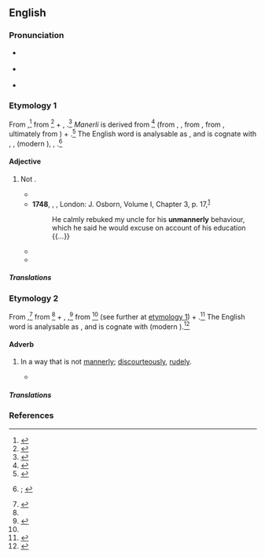 ==English==
{{was wotd|2020|August|30}}

===Pronunciation===
* {{a|RP}} {{IPA|en|/ʌnˈmænəli/}}
* {{a|GA}} {{IPA|en|/ˌʌnˈmænɚli/|/ˌən-/}}
* {{hyphenation|en|un|man|ner|ly}}

===Etymology 1===
{{PIE root|en|(s)meh₂}}
From {{inh|en|enm|unmanerli|t=of a person: disorderly, unruly; of conduct: inappropriate, improper}},<ref>{{R:MED Online|entry=unmanerlī|pos=adj|id=MED49173}}</ref> from {{m|enm|un-|pos=prefix meaning ‘not’}}<ref name="MED un">{{R:MED Online|entry=un-|pos=''pref.''(1)|noformat=1|id=MED47721}}</ref> + {{m|enm|manerli}}, {{m|enm|manerly|t=well-mannered; modest; customary; moral}}.<ref>{{R:MED Online|entry=manē̆rlī|pos=adj|id=MED26740}}</ref> ''Manerli'' is derived from {{m|enm|maner|t=kind, sort; form, nature; circumstances; method, manner; outward behaviour, manners; morals; custom, usage; cause, reason}}<ref name="MED maner">{{R:MED Online|entry=manē̆r(e|pos=n|id=MED26736}}</ref> (from {{der|en|xno|-}}, {{der|en|fro|manere|t=fashion, manner, way}}, from {{der|en|la|manuārius|t=of or pertaining to the hand}}, from {{m|la|manus|t=hand}}, ultimately from {{der|en|ine-pro|*(s)meh₂-|t=to beckon}}) + {{m|enm|-li|pos=suffix forming {{glossary|adjective}}s}}.<ref>{{R:MED Online|entry=-lī|pos=''suf.''(1)|noformat=1|id=MED25367}}</ref> The English word is analysable as {{prefix|en|un|mannerly}}, and is cognate with {{cog|da|umanerlig}}, {{cog|de|unmanierlich}}, {{cog|dum|onmanierlijc}} (modern {{cog|nl|onmanierlijk}}), {{cog|sv|omanerlig}}, {{cog|fy|ûnmanearlik}}.<ref>{{R:OED Online|pos=adj|id=215344|date=December 2014|nodot=yes}}; {{R:Lexico|pos=adj}}</ref>

====Adjective====
{{en-adj}}

# {{lb|en|also|figuratively}} Not {{l|en|mannerly|t=[[polite]]; having [[good]] [[manners]]}}.
#: {{synonyms|en|discourteous|impolite|rude|uncivil|Thesaurus:impolite}}
#: {{antonyms|en|mannerly|Thesaurus:polite}}
#* {{RQ:Shakespeare Henry 8|act=IV|scene=ii|page=226|column=1|passage=I humbly do entreat your Highneſſe pardon, / My [[haste|haſt]] made me '''vnmannerly'''.}}
#* '''1748''', {{w|Tobias Smollett}}, ''{{w|The adventures of Roderick Random}}'', London: J. Osborn, Volume I, Chapter 3, p. 17,<sup>[http://name.umdl.umich.edu/004833141.0001.001]</sup>
#*: He calmly rebuked my uncle for his '''unmannerly''' behaviour, which he said he would excuse on account of his education {{...}}
#* {{RQ:Melville Moby-Dick|chapter=Midnight.—The Forecastle Bulwarks.|page=565|passage=Halloa! whew! there goes my tarpaulin overboard; Lord, Lord, that the winds that come from heaven should be so '''unmannerly'''! This is a nasty night, lad.}}
#* {{RQ:Yeats Wild Swans|poem=The People|page=10|passage=‘What have I earned for all that work,’ I said, / ‘For all that I have done at my own charge? / The daily spite of this '''unmannerly''' town, / Where who has served the most is most defamed, / The reputation of his lifetime lost / Between the night and morning. [...’]}}

=====Translations=====
{{trans-see|not mannerly|discourteous|rude}}

===Etymology 2===
From {{inh|en|enm|unmanerli|t=discourteously, rudely; excessively, unrestrainedly}}{{nb...|onmanerli|otherforms=1}},<ref>{{R:MED Online|entry=unmanerlī|pos=adv|id=MED49174}}</ref> from {{m|enm|un-|pos=prefix meaning ‘not’}}<ref name="MED un"/> + {{m|enm|manerli}}, {{m|enm|manerly|t=with good manners, courteously; in accordance with custom or propriety, appropriately, becomingly, properly; respectfully}},<ref>{{R:MED Online|entry=manē̆rlī|pos=adv|id=MED26741}}</ref> from {{m|enm|maner|t=kind, sort; form, nature; circumstances; method, manner; outward behaviour, manners; morals; custom, usage; cause, reason}}<ref name="MED maner"/> (see further at [[#Etymology 1|etymology 1]]) + {{m|enm|-li|pos=suffix forming {{glossary|adverb}}s}}.<ref>{{R:MED Online|entry=-lī|pos=''suf.''(2)|noformat=1|id=MED25368}}</ref> The English word is analysable as {{suffix|en|un|mannerly}}, and is cognate with {{cog|dum|onmanierlike}} (modern {{cog|nl|onmanierlijk}}).<ref>{{R:OED Online|pos=adv|id=215345|date=December 2014}}</ref>

====Adverb====
{{en-adv}}

# {{lb|en|archaic}} In a way that is not [[mannerly]]; [[discourteously]], [[rudely]].
#: {{synonyms|en|impolitely|uncivilly}}
#* {{RQ:Shakespeare Macbeth|act=II|scene=iii|page=138|column=1|passage=[T]here the Murtherers, / Steep’d in the Colours of their Trade; their Daggers / '''Vnmannerly''' breech'd with gore: [...]}}

=====Translations=====
{{trans-see|in a way that is not mannerly|discourteously|rudely}}

===References===
<references />